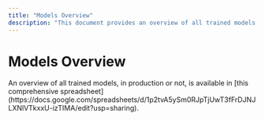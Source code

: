 ```yaml
---
title: "Models Overview"
description: "This document provides an overview of all trained models, both in production and under development, used within Robotoff. A comprehensive spreadsheet detailing these models is available for further reference."
---
```



# Models Overview

<Callout type="info">
  An overview of all trained models, in production or not, is available in [this comprehensive spreadsheet](https://docs.google.com/spreadsheets/d/1p2tvA5ySm0RJpTjUwT3fFrDJNJLXNlVTkxxU-izTIMA/edit?usp=sharing).
</Callout>